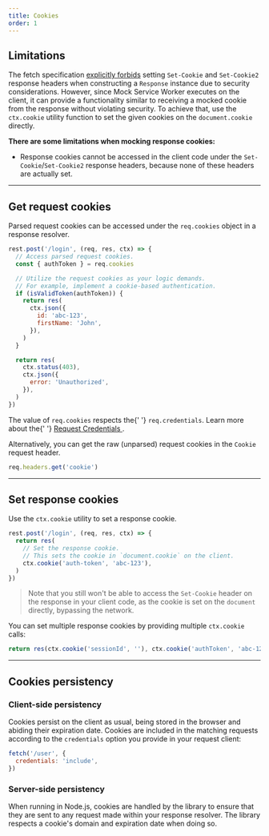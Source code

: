 ```yaml
---
title: Cookies
order: 1
---
```


## Limitations

The fetch specification [explicitly forbids](https://developer.mozilla.org/en-US/docs/Glossary/Forbidden_header_name) setting `Set-Cookie` and `Set-Cookie2` response headers when constructing a `Response` instance due to security considerations. However, since Mock Service Worker executes on the client, it can provide a functionality similar to receiving a mocked cookie from the response without violating security. To achieve that, use the `ctx.cookie` utility function to set the given cookies on the `document.cookie` directly.

**There are some limitations when mocking response cookies:**

- Response cookies cannot be accessed in the client code under the `Set-Cookie`/`Set-Cookie2` response headers, because none of these headers are actually set.

---

## Get request cookies

Parsed request cookies can be accessed under the `req.cookies` object in a response resolver.

```js highlights=2-3
rest.post('/login', (req, res, ctx) => {
  // Access parsed request cookies.
  const { authToken } = req.cookies

  // Utilize the request cookies as your logic demands.
  // For example, implement a cookie-based authentication.
  if (isValidToken(authToken)) {
    return res(
      ctx.json({
        id: 'abc-123',
        firstName: 'John',
      }),
    )
  }

  return res(
    ctx.status(403),
    ctx.json({
      error: 'Unauthorized',
    }),
  )
})
```

<Hint>
  The value of <code>req.cookies</code> respects the{' '}
  <code>req.credentials</code>. Learn more about the{' '}
  <a href="https://developer.mozilla.org/en-US/docs/Web/API/Request/credentials">
    Request Credentials
  </a>
  .
</Hint>

Alternatively, you can get the raw (unparsed) request cookies in the `Cookie` request header.

```js showLineNumbers=false
req.headers.get('cookie')
```

---

## Set response cookies

Use the `ctx.cookie` utility to set a response cookie.

```js highlights=3-5
rest.post('/login', (req, res, ctx) => {
  return res(
    // Set the response cookie.
    // This sets the cookie in `document.cookie` on the client.
    ctx.cookie('auth-token', 'abc-123'),
  )
})
```

> Note that you still won't be able to access the `Set-Cookie` header on the response in your client code, as the cookie is set on the `document` directly, bypassing the network.

You can set multiple response cookies by providing multiple `ctx.cookie` calls:

```js
return res(ctx.cookie('sessionId', ''), ctx.cookie('authToken', 'abc-123'))
```

---

## Cookies persistency

### Client-side persistency

Cookies persist on the client as usual, being stored in the browser and abiding their expiration date. Cookies are included in the matching requests according to the `credentials` option you provide in your request client:

```js
fetch('/user', {
  credentials: 'include',
})
```

### Server-side persistency

When running in Node.js, cookies are handled by the library to ensure that they are sent to any request made within your response resolver. The library respects a cookie's domain and expiration date when doing so.
